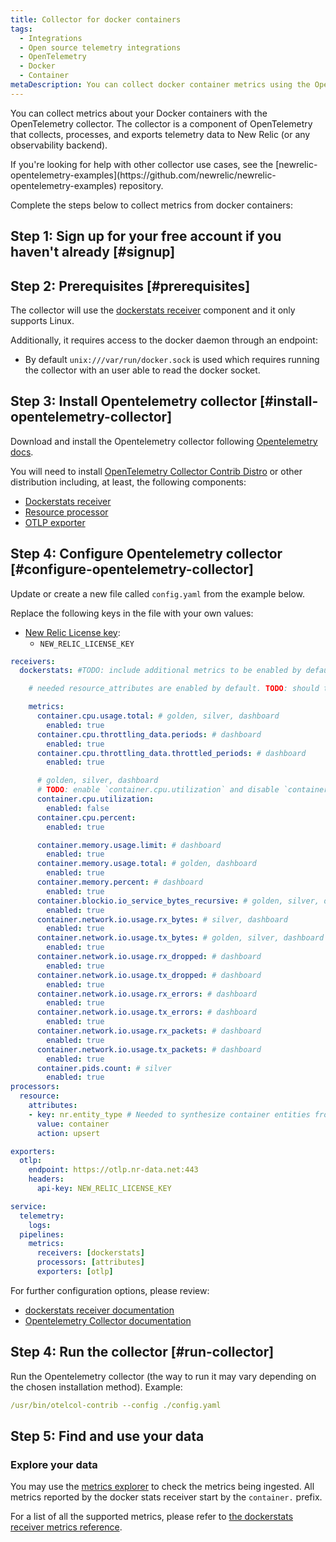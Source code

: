 ```yaml
---
title: Collector for docker containers
tags:
  - Integrations
  - Open source telemetry integrations
  - OpenTelemetry
  - Docker
  - Container
metaDescription: You can collect docker container metrics using the OpenTelemetry collector.
---
```

You can collect metrics about your Docker containers with the OpenTelemetry collector. The collector is a component of OpenTelemetry that collects, processes, and exports telemetry data to New Relic (or any observability backend).

<Callout variant="tip">
  If you're looking for help with other collector use cases, see the [newrelic-opentelemetry-examples](https://github.com/newrelic/newrelic-opentelemetry-examples) repository.
</Callout>

Complete the steps below to collect metrics from docker containers:

## Step 1: Sign up for your free account if you haven't already [#signup]

<InlineSignup />

## Step 2: Prerequisites [#prerequisites]

The collector will use the [dockerstats receiver](https://github.com/open-telemetry/opentelemetry-collector-contrib/tree/main/receiver/dockerstatsreceiver) component and it only supports Linux.

Additionally, it requires access to the docker daemon through an endpoint:

* By default `unix:///var/run/docker.sock` is used which requires running the collector with an user able to read the docker socket.

## Step 3: Install Opentelemetry collector [#install-opentelemetry-collector]

Download and install the Opentelemetry collector following [Opentelemetry docs](https://opentelemetry.io/docs/collector/getting-started/).

You will need to install [OpenTelemetry Collector Contrib Distro](https://github.com/open-telemetry/opentelemetry-collector-releases/tree/main/distributions/otelcol-contrib) or other distribution including, at least, the following components:

* [Dockerstats receiver](https://github.com/open-telemetry/opentelemetry-collector-contrib/tree/main/receiver/dockerstatsreceiver)
* [Resource processor](https://github.com/open-telemetry/opentelemetry-collector-contrib/tree/main/processor/resourceprocessor)
* [OTLP exporter](https://pkg.go.dev/go.opentelemetry.io/collector/exporter/otlpexporter)

## Step 4: Configure Opentelemetry collector [#configure-opentelemetry-collector]

Update or create a new file called `config.yaml` from the example below.

Replace the following keys in the file with your own values:

* [New Relic License key](/docs/apis/intro-apis/new-relic-api-keys/#license-key):
	* `NEW_RELIC_LICENSE_KEY`


```yaml
receivers:
  dockerstats: #TODO: include additional metrics to be enabled by default

    # needed resource_attributes are enabled by default. TODO: should them be enabled them here explicitly?

    metrics:
      container.cpu.usage.total: # golden, silver, dashboard
        enabled: true
      container.cpu.throttling_data.periods: # dashboard
        enabled: true
      container.cpu.throttling_data.throttled_periods: # dashboard
        enabled: true

      # golden, silver, dashboard
      # TODO: enable `container.cpu.utilization` and disable `container.cpu.percent` when corresponding queries are updated.
      container.cpu.utilization:
        enabled: false
      container.cpu.percent:
        enabled: true

      container.memory.usage.limit: # dashboard
        enabled: true
      container.memory.usage.total: # golden, dashboard
        enabled: true
      container.memory.percent: # dashboard
        enabled: true
      container.blockio.io_service_bytes_recursive: # golden, silver, dashboard
        enabled: true
      container.network.io.usage.rx_bytes: # silver, dashboard
        enabled: true
      container.network.io.usage.tx_bytes: # golden, silver, dashboard
        enabled: true
      container.network.io.usage.rx_dropped: # dashboard
        enabled: true
      container.network.io.usage.tx_dropped: # dashboard
        enabled: true
      container.network.io.usage.rx_errors: # dashboard
        enabled: true
      container.network.io.usage.tx_errors: # dashboard
        enabled: true
      container.network.io.usage.rx_packets: # dashboard
        enabled: true
      container.network.io.usage.tx_packets: # dashboard
        enabled: true
      container.pids.count: # silver
        enabled: true
processors:
  resource:
    attributes:
    - key: nr.entity_type # Needed to synthesize container entities from metrics for now. TODO: update/remove when entities rules are defined.
      value: container
      action: upsert

exporters:
  otlp:
    endpoint: https://otlp.nr-data.net:443
    headers:
      api-key: NEW_RELIC_LICENSE_KEY

service:
  telemetry:
    logs:
  pipelines:
    metrics:
      receivers: [dockerstats]
      processors: [attributes]
      exporters: [otlp]
```

For further configuration options, please review:

* [dockerstats receiver documentation](https://github.com/open-telemetry/opentelemetry-collector-contrib/tree/main/receiver/dockerstatsreceiver#configuration)
* [Opentelemetry Collector documentation](https://opentelemetry.io/docs/collector/configuration/)

## Step 4: Run the collector [#run-collector]

Run the Opentelemetry collector (the way to run it may vary depending on the chosen installation method). Example:

```yaml
/usr/bin/otelcol-contrib --config ./config.yaml
```

## Step 5: Find and use your data

### Explore your data

You may use the [metrics explorer](/docs/query-your-data/explore-query-data/browse-data/introduction-data-explorer) to check the metrics being ingested. All metrics reported by the docker stats receiver start by the `container.` prefix.

For a list of all the supported metrics, please refer to [the dockerstats receiver metrics reference](https://github.com/open-telemetry/opentelemetry-collector-contrib/blob/main/receiver/dockerstatsreceiver/documentation.md).
